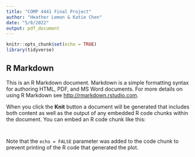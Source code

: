 ---
title: "COMP 4441 Final Project"
author: "Heather Lemon & Katie Chen"
date: "5/8/2022"
output: pdf_document
---

```{r setup, include=FALSE}
knitr::opts_chunk$set(echo = TRUE)
library(tidyverse)
```

## R Markdown

This is an R Markdown document. Markdown is a simple formatting syntax for authoring HTML, PDF, and MS Word documents. For more details on using R Markdown see <http://rmarkdown.rstudio.com>.

When you click the **Knit** button a document will be generated that includes both content as well as the output of any embedded R code chunks within the document. You can embed an R code chunk like this:

```{r}

```



```{r}

```

Note that the `echo = FALSE` parameter was added to the code chunk to prevent printing of the R code that generated the plot.
